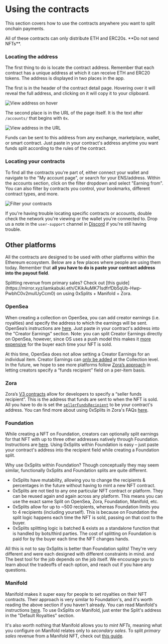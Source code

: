 
# Using the contracts

This section covers how to use the contracts anywhere you want to split onchain
payments.

<Callout type="warning">
  All of these contracts can only distribute ETH and ERC20s. **Do not send
  NFTs**.
</Callout>

### Locating the address

The first thing to do is locate the contract address. Remember that each
contract has a unique address at which it can receive ETH and ERC20 tokens. The
address is displayed in two places in the app.

The first is in the header of the contract detail page. Hovering over it will
reveal the full address, and clicking on it will copy it to your clipboard.

![View address on hover](./img/use_address_header.gif)

The second place is in the URL of the page itself. It is the text after
`/accounts/` that begins with `0x`.

![View address in the URL](./img/use_address_url.png)

Funds can be sent to this address from any exchange, marketplace, wallet, or
smart contract. Just paste in your contract's address anytime you want funds
split according to the rules of the contract.

### Locating your contracts

To find all the contracts you're part of, either connect your wallet and
navigate to the "My account page", or search for your ENS/address. Within the
accounts section, click on the filter dropdown and select "Earning from". You
can also filter by contracts you control, your bookmarks, different contract
types, and more.

![Filter your contracts](./img/use_filter.gif)

If you're having trouble locating specific contracts or accounts, double check
the network you're viewing or the wallet you're connected to. Drop us a note in
the `user-support` channel in [Discord](https://chat.0xsplits.xyz/) if you're
still having trouble.

## Other platforms

All the contracts are designed to be used with other platforms within the
Ethereum ecosystem. Below are a few places where people are using them today.
Remember that **all you have to do is paste your contract address into the
payout field**.

<Callout>
  Splitting revenue from primary sales? Check out [this
  guide](https://mirror.xyz/iamkabuki.eth/CKikAuMK71sdfrfDb5qUb-Hwp-PwbhC0v2muIUyCcm0)
  on using 0xSplits + Manifold + Zora.
</Callout>

### OpenSea

When creating a collection on OpenSea, you can add creator earnings (i.e.
royalties) and specify the address to which the earnings will be sent. OpenSea’s
instructions are
[here](https://support.opensea.io/hc/en-us/articles/1500009575482-How-do-creator-earnings-work-on-OpenSea-).
Just paste in your contract's address into the "Creator Earnings" section. Note:
you can split Creator Earnings directly on OpenSea, however, since OS uses a
push model this makes it
[more expensive](https://support.opensea.io/hc/en-us/articles/1500011590241-What-are-service-and-creator-fees-#:~:text=Splitting%20creator%20fees)
for the buyer each time your NFT is sold.

At this time, OpenSea does not allow setting a Creator Earnings for an
individual item. Creator Earnings can
[only be added](https://support.opensea.io/hc/en-us/articles/1500011590241-What-are-service-and-creator-fees-#:~:text=at%20any%20time.-,Creator%20fees,-Creators%20can%20set)
at the Collection level. In the future, we hope to see more platforms follow
[Zora’s approach](https://zine.zora.co/zora-v3) in letting creators specify a
“funds recipient” field on a per-item basis.

### Zora

Zora’s [V3 contracts](https://zine.zora.co/zora-v3) allow for developers to
specify a “seller funds recipient”. This is the address that funds are sent to
when the NFT is sold. All you have to do is set the
[`sellerFundsRecipient`](https://docs.zora.co/docs/smart-contracts/modules/Asks/zora-v3-asks-v1.1#ask-structure)
to be your contract's address. You can find more about using 0xSplits in Zora's
FAQs
[here](https://support.zora.co/en/articles/6898708-how-do-i-use-a-split-contract-with-my-collection).

### Foundation

While creating a NFT on Foundation, creators can optionally split earnings for
that NFT with up to three other addresses natively through Foundation.
Instructions are
[here](https://help.foundation.app/hc/en-us/articles/4513530159131-Splitting-Earnings-on-an-NFT).
Using 0xSplits within Foundation is easy – just paste your contract's address
into the recipient field while creating a Foundation split.

Why use 0xSplits within Foundation? Though conceptually they may seem similar,
functionally 0xSplits and Foundation splits are quite different.

- 0xSplits have mutability, allowing you to change the recipients & percentages
  in the future without having to mint a new NFT contract.
- 0xSplits are not tied to any one particular NFT contract or platform. They can
  be reused again and again across any platform. This means you can use the
  exact same Split on OpenSea, Zora, Foundation, Manifold, etc.
- 0xSplits allow for up to ~500 recipients, whereas Foundation limits you to 4
  recipients (including yourself). This is because on Foundation the split logic
  happens each time the NFT is sold, passing on that cost to the buyer.
- 0xSplits splitting logic is batched & exists as a standalone function that is
  handled by bots/third parties. The cost of splitting on Foundation is paid for
  by the buyer each time the NFT changes hands.

All this is not to say 0xSplits is better than Foundation splits! They're very
different and were each designed with different constraints in mind. and The
best tool for the job depends on the job itself. We encourage you to learn about
the tradeoffs of each option, and reach out if you have any questions.

### Manifold

Manifold makes it super easy for people to set royalties on their NFT contracts.
Their approach is very similar to Foundation's, and it's worth reading the above
section if you haven't already. You can read Manifold's instructions
[here](https://docs.manifold.xyz/v/manifold-studio/deploying-contracts/royalties).
To use 0xSplits on Manifold, just enter the Split's address in the "Default
Royalties" section.

It's also worth nothing that Manifold allows you to _mint NFTs_, meaning what
you configure on Manifold relates only to _secondary sales_. To split _primary
sales_ revenue from a Manifold NFT, check out
[this guide](https://mirror.xyz/iamkabuki.eth/CKikAuMK71sdfrfDb5qUb-Hwp-PwbhC0v2muIUyCcm0).
